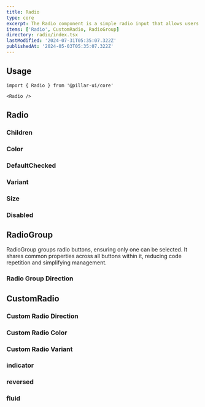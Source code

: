 ```yaml
---
title: Radio
type: core
excerpt: The Radio component is a simple radio input that allows users to select a single option from a list of options.
items: ['Radio', CustomRadio, RadioGroup]
directory: radio/index.tsx
lastModified: '2024-07-31T05:35:07.322Z'
publishedAt: '2024-05-03T05:35:07.322Z'
---
```


## Usage

```tsx
import { Radio } from '@pillar-ui/core'
```

```tsx
<Radio />
```

## Radio

### Children

<Playground name="radioChildren" root="radio" />

### Color

<Prop defaultValue="p" type="'i' | 'd' | 'su' | 'se' | 'w' | 'p' | 'b' | 'o'" />

<Playground name="radioColor" root="radio" />

### DefaultChecked

<Prop defaultValue="false" type="boolean" />

<Playground name="radioDefaultChecked" root="radio" />

### Variant

<Prop defaultValue="solid" type="'solid'  |  'outline'  |  'soft'  |  'mixed'" />

<Playground name="radioVariant" root="radio" />

### Size

<Prop defaultValue="4" type="'1' | '2' | '3' | '4' | '5' | '6' | '7' | '8' | '9'" />

<Playground name="radioSize" root="radio" />

### Disabled

<Playground name="radioDisabled" root="radio" />

## RadioGroup

RadioGroup groups radio buttons, ensuring only one can be selected. It shares common properties across all buttons within it, reducing code repetition and simplifying management.

<Playground name="radioGroupBase" root="radio" />

### Radio Group Direction

<Prop defaultValue="col" type="'col' | 'row'" />

<Playground name="radioGroupDirection" root="radio" />

## CustomRadio

<Playground name="customRadioAdvanced" root="radio" />

### Custom Radio Direction

<Prop defaultValue="col" type="'col' | 'row'" />

<Playground name="customRadioDirection" root="radio" />

### Custom Radio Color

<Playground name="customRadioColor" root="radio" />

### Custom Radio Variant

<Prop defaultValue="solid" type="'solid'  |  'outline'  |  'soft'  |  'mixed'" />

<Playground name="customRadioVariant" root="radio" />

### indicator

<Prop defaultValue="true" type="boolean" />

<Playground name="customRadioNoIndicator" root="radio" />

### reversed

<Prop defaultValue="true" type="boolean" />

<Playground name="customRadioReversed" root="radio" />

### fluid

<Prop defaultValue="true" type="boolean" />

<Playground name="customRadioFluid" root="radio" />
